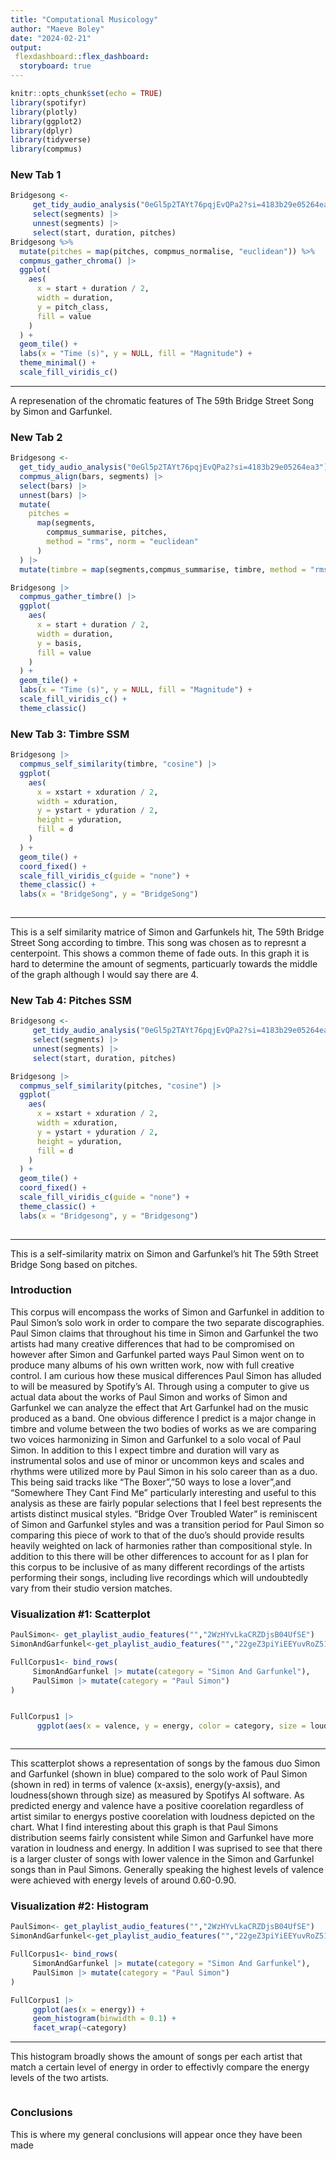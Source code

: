 ```yaml
---
title: "Computational Musicology"
author: "Maeve Boley"
date: "2024-02-21"
output: 
 flexdashboard::flex_dashboard:
  storyboard: true
---
```


```r
knitr::opts_chunk$set(echo = TRUE)
library(spotifyr)
library(plotly)
library(ggplot2)
library(dplyr)
library(tidyverse)
library(compmus)
```

 
### New Tab 1

```r
Bridgesong <-
     get_tidy_audio_analysis("0eGl5p2TAYt76pqjEvQPa2?si=4183b29e05264ea3") |>
     select(segments) |>
     unnest(segments) |>
     select(start, duration, pitches)
Bridgesong %>%
  mutate(pitches = map(pitches, compmus_normalise, "euclidean")) %>%
  compmus_gather_chroma() |> 
  ggplot(
    aes(
      x = start + duration / 2,
      width = duration,
      y = pitch_class,
      fill = value
    )
  ) +
  geom_tile() +
  labs(x = "Time (s)", y = NULL, fill = "Magnitude") +
  theme_minimal() +
  scale_fill_viridis_c()
```

***

A represenation of the chromatic features of The 59th Bridge Street Song by Simon and Garfunkel. 

### New Tab 2 
```r
Bridgesong <-
  get_tidy_audio_analysis("0eGl5p2TAYt76pqjEvQPa2?si=4183b29e05264ea3") |> 
  compmus_align(bars, segments) |>                    
  select(bars) |>                                    
  unnest(bars) |>                                    
  mutate(
    pitches =
      map(segments,
        compmus_summarise, pitches,
        method = "rms", norm = "euclidean"            
      )
  ) |>
  mutate(timbre = map(segments,compmus_summarise, timbre, method = "rms", norm = "euclidean"))

Bridgesong |>
  compmus_gather_timbre() |>
  ggplot(
    aes(
      x = start + duration / 2,
      width = duration,
      y = basis,
      fill = value
    )
  ) +
  geom_tile() +
  labs(x = "Time (s)", y = NULL, fill = "Magnitude") +
  scale_fill_viridis_c() +                              
  theme_classic()
```

### New Tab 3: Timbre SSM

```r
Bridgesong |>
  compmus_self_similarity(timbre, "cosine") |> 
  ggplot(
    aes(
      x = xstart + xduration / 2,
      width = xduration,
      y = ystart + yduration / 2,
      height = yduration,
      fill = d
    )
  ) +
  geom_tile() +
  coord_fixed() +
  scale_fill_viridis_c(guide = "none") +
  theme_classic() +
  labs(x = "BridgeSong", y = "BridgeSong")
 
```

***

This is a self similarity matrice of Simon and Garfunkels hit, The 59th Bridge Street Song according to timbre. This song was chosen as to represnt a centerpoint. This shows a common theme of fade outs. In this graph it is hard to determine the amount of segments, particuarly towards the middle of the graph although I would say there are 4. 

### New Tab 4: Pitches SSM

```r

Bridgesong <-
     get_tidy_audio_analysis("0eGl5p2TAYt76pqjEvQPa2?si=4183b29e05264ea3") |>
     select(segments) |>
     unnest(segments) |>
     select(start, duration, pitches)

Bridgesong |>
  compmus_self_similarity(pitches, "cosine") |> 
  ggplot(
    aes(
      x = xstart + xduration / 2,
      width = xduration,
      y = ystart + yduration / 2,
      height = yduration,
      fill = d
    )
  ) +
  geom_tile() +
  coord_fixed() +
  scale_fill_viridis_c(guide = "none") +
  theme_classic() +
  labs(x = "Bridgesong", y = "Bridgesong")
  
```

***

This is a self-similarity matrix on Simon and Garfunkel's hit The 59th Street Bridge Song based on pitches. 

### Introduction

This corpus will encompass the works of Simon and Garfunkel in addition to Paul Simon’s solo work in order to compare the two separate discographies. Paul Simon claims that throughout his time in Simon and Garfunkel the two artists had many creative differences that had to be compromised on however after Simon and Garfunkel parted ways Paul Simon went on to produce many albums of his own written work, now with full creative control. I am curious how these musical differences Paul Simon has alluded to will be measured by Spotify’s AI. Through using a computer to give us actual data about the works of Paul Simon and works of Simon and Garfunkel we can analyze the effect that Art Garfunkel had on the music produced as a band. One obvious difference I predict is a major change in timbre and volume between the two bodies of works as we are comparing two voices harmonizing in Simon and Garfunkel to a solo vocal of Paul Simon. In addition to this I expect timbre and duration will vary as instrumental solos and use of minor or uncommon keys and scales and rhythms were utilized more by Paul Simon in his solo career than as a duo. This being said tracks like “The Boxer”,”50 ways to lose a lover”,and “Somewhere They Cant Find Me” particularly interesting and useful to this analysis as these are fairly popular selections that I feel best represents the artists distinct musical styles. “Bridge Over Troubled Water” is reminiscent of Simon and Garfunkel styles and was a transition period for Paul Simon so comparing this piece of work to that of the duo’s should provide results heavily weighted on lack of harmonies rather than compositional style. In addition to this there will be other differences to account for as I plan for this corpus to be inclusive of as many different recordings of the artists performing their songs, including live recordings which will undoubtedly vary from their studio version matches.

### Visualization #1: Scatterplot

```r
PaulSimon<- get_playlist_audio_features("","2WzHYvLkaCRZDjsB04UfSE")
SimonAndGarfunkel<-get_playlist_audio_features("","22geZ3piYiEEYuvRoZ51op")

FullCorpus1<- bind_rows(
     SimonAndGarfunkel |> mutate(category = "Simon And Garfunkel"),
     PaulSimon |> mutate(category = "Paul Simon")
)


FullCorpus1 |>
      ggplot(aes(x = valence, y = energy, color = category, size = loudness)) +  geom_point() +   geom_jitter() + geom_smooth()

```

```r
```

***

This scatterplot shows a representation of songs by the famous duo Simon and Garfunkel (shown in blue) compared to the solo work of Paul Simon (shown in red) in terms of valence (x-axsis), energy(y-axsis), and loudness(shown through size) as measured by Spotifys AI software. As predicted energy and valence have a positive coorelation regardless of artist similar to energys postive coorelation with loudness depicted on the chart. What I find interesting about this graph is that Paul Simons distribution seems fairly consistent while Simon and Garfunkel have more varation in loudness and energy. In addition I was suprised to see that there is a larger cluster of songs with lower valence in the Simon and Garfunkel songs than in Paul Simons. Generally speaking the highest levels of valence were achieved with energy levels of around 0.60-0.90.

### Visualization #2: Histogram
```r
PaulSimon<- get_playlist_audio_features("","2WzHYvLkaCRZDjsB04UfSE")
SimonAndGarfunkel<-get_playlist_audio_features("","22geZ3piYiEEYuvRoZ51op")

FullCorpus1<- bind_rows(
     SimonAndGarfunkel |> mutate(category = "Simon And Garfunkel"),
     PaulSimon |> mutate(category = "Paul Simon")
)

FullCorpus1 |>
     ggplot(aes(x = energy)) +
     geom_histogram(binwidth = 0.1) +
     facet_wrap(~category)

```

***

This histogram broadly shows the amount of songs per each artist that match a certain level of energy in order to effectivly compare the energy levels of the two artists. 

```r
```
### Conclusions

This is where my general conclusions will appear once they have been made
